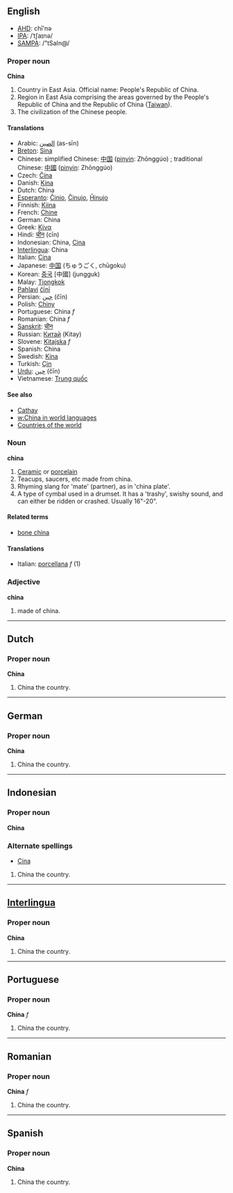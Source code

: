 ==English==
*[[w:AHD|AHD]]: chī'nə
*[[w:IPA|IPA]]: /ˈtʃaɪnə/
*[[w:SAMPA|SAMPA]]: /"tSaIn@/

===Proper noun===
'''China'''

# Country in East Asia. Official name: People's Republic of China.
# Region in East Asia comprising the areas governed by the People's Republic of China and the Republic of China ([[Taiwan]]).
# The civilization of the Chinese people.



====Translations====
*Arabic: [[الصين]] (as-sīn)
*[[Breton]]: [[Sina]]
*Chinese: simplified Chinese: [[中国]] ([[pinyin]]: Zhōnggúo) ; traditional Chinese: [[中國]] ([[pinyin]]: Zhōnggúo)
*Czech: [[Čína]]
*Danish: [[Kina]]
*Dutch: China
*[[Esperanto]]: [[Ĉinio]], [[Ĉinujo]], [[Ĥinujo]]
*Finnish: [[Kiina]]
*French: [[Chine]]
*German: China
*Greek: [[Κίνα]]
*Hindi: [[चीन]] (cīn)
*Indonesian: China, [[Cina]]
*[[Interlingua]]: China
*Italian: [[Cina]]
*Japanese: [[中国]] (ちゅうごく, chūgoku)
*Korean: [[중국]] [中國] (jungguk)
*Malay: [[Tiongkok]]
*[[Pahlavi]] [[čīnī]]
*Persian: [[چين]] (čīn)
*Polish: [[Chiny]]
*Portuguese: China ''f''
*Romanian: China ''f''
*[[Sanskrit]]: [[चीन]]
*Russian: [[Китай]] (Kitay)
*Slovene: [[Kitajska]] ''f''
*Spanish: China
*Swedish: [[Kina]]
*Turkish: [[Çin]]
*[[Urdu]]: [[چين]] (čīn)
*Vietnamese: [[Trung quốc]]

====See also====
*[[Cathay]]
*[[w:China in world languages]]
*[[Countries of the world]]

===Noun===
'''china'''

#[[Ceramic]] or [[porcelain]] <!-- isn't it just one type of porcelain? [[User:Hippietrail|Hippietrail]] 08:19, 20 Feb 2004 (UTC) -->
#Teacups, saucers, etc made from china.
#Rhyming slang for 'mate' (partner), as in 'china plate'.
#A type of cymbal used in a drumset.  It has a 'trashy', swishy sound, and can either be ridden or crashed.  Usually 16"-20".

====Related terms====
*[[bone china]]

====Translations====
*Italian: [[porcellana]] ''f'' (1)

===Adjective===
'''china'''

# made of china.

----

==Dutch==
===Proper noun===
'''China'''

# China the country.

----

==German==
===Proper noun===
'''China'''

# China the country.

----

==Indonesian==
===Proper noun===
'''China'''

===Alternate spellings===
*[[Cina]]

# China the country.

----

==[[Interlingua]]==
===Proper noun===
'''China'''

# China the country.

----

==Portuguese==
===Proper noun===
'''China''' ''f''

# China the country.

----

==Romanian==
===Proper noun===
'''China''' ''f''

# China the country.

----

==Spanish==
===Proper noun===
'''China'''

# China the country.